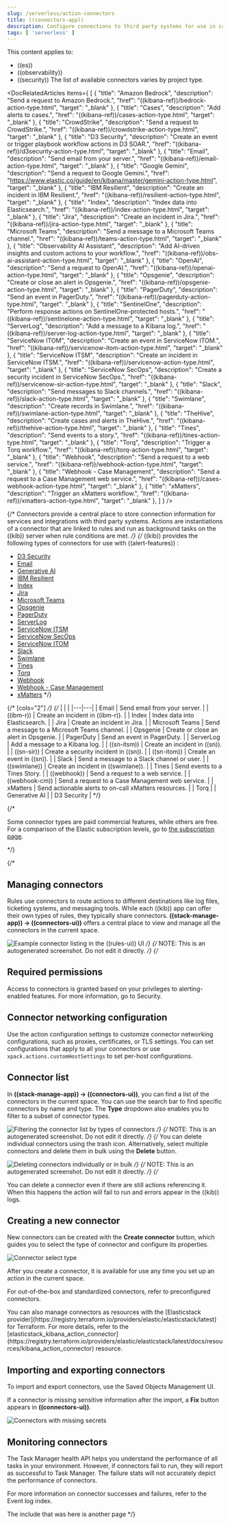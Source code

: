 ```yaml
---
slug: /serverless/action-connectors
title: ((connectors-app))
description: Configure connections to third party systems for use in cases and rules.
tags: [ 'serverless' ]
---
```


<DocBadge template="technical preview" />
This content applies to: 

- ((es))
- ((observability))
- ((security))
The list of available connectors varies by project type.

<DocRelatedArticles
  items={
    [
      {
        "title": "Amazon Bedrock",
        "description": "Send a request to Amazon Bedrock.",
        "href": "((kibana-ref))/bedrock-action-type.html",
        "target": "_blank"
      },
      {
        "title": "Cases",
        "description": "Add alerts to cases.",
        "href": "((kibana-ref))/cases-action-type.html",
        "target": "_blank"
      },
      {
        "title": "CrowdStrike",
        "description": "Send a request to CrowdStrike.",
        "href": "((kibana-ref))/crowdstrike-action-type.html",
        "target": "_blank"
      },
      {
        "title": "D3 Security",
        "description": "Create an event or trigger playbook workflow actions in D3 SOAR.",
        "href": "((kibana-ref))/d3security-action-type.html",
        "target": "_blank"
      },
      {
        "title": "Email",
        "description": "Send email from your server.",
        "href": "((kibana-ref))/email-action-type.html",
        "target": "_blank"
      },
      {
        "title": "Google Gemini",
        "description": "Send a request to Google Gemini.",
        "href": "https://www.elastic.co/guide/en/kibana/master/gemini-action-type.html",
        "target": "_blank"
      },
      {
        "title": "IBM Resilient",
        "description": "Create an incident in IBM Resilient.",
        "href": "((kibana-ref))/resilient-action-type.html",
        "target": "_blank"
      },
      {
        "title": "Index",
        "description": "Index data into Elasticsearch.",
        "href": "((kibana-ref))/index-action-type.html",
        "target": "_blank"
      },
      {
        "title": "Jira",
        "description": "Create an incident in Jira.",
        "href": "((kibana-ref))/jira-action-type.html",
        "target": "_blank"
      },
      {
        "title": "Microsoft Teams",
        "description": "Send a message to a Microsoft Teams channel.",
        "href": "((kibana-ref))/teams-action-type.html",
        "target": "_blank"
      },
      {
        "title": "Observability AI Assistant",
        "description": "Add AI-driven insights and custom actions to your workflow.",
        "href": "((kibana-ref))/obs-ai-assistant-action-type.html",
        "target": "_blank"
      },
      {
        "title": "OpenAI",
        "description": "Send a request to OpenAI.",
        "href": "((kibana-ref))/openai-action-type.html",
        "target": "_blank"
      },
      {
        "title": "Opsgenie",
        "description": "Create or close an alert in Opsgenie.",
        "href": "((kibana-ref))/opsgenie-action-type.html",
        "target": "_blank"
      },
      {
        "title": "PagerDuty",
        "description": "Send an event in PagerDuty.",
        "href": "((kibana-ref))/pagerduty-action-type.html",
        "target": "_blank"
      },
      {
        "title": "SentinelOne",
        "description": "Perform response actions on SentinelOne-protected hosts.",
        "href": "((kibana-ref))/sentinelone-action-type.html",
        "target": "_blank"
      },
      {
        "title": "ServerLog",
        "description": "Add a message to a Kibana log.",
        "href": "((kibana-ref))/server-log-action-type.html",
        "target": "_blank"
      },
      {
        "title": "ServiceNow ITOM",
        "description": "Create an event in ServiceNow ITOM.",
        "href": "((kibana-ref))/servicenow-itom-action-type.html",
        "target": "_blank"
        },
      {
        "title": "ServiceNow ITSM",
        "description": "Create an incident in ServiceNow ITSM.",
        "href": "((kibana-ref))/servicenow-action-type.html",
        "target": "_blank"
      },
      {
        "title": "ServiceNow SecOps",
        "description": "Create a security incident in ServiceNow SecOps.",
        "href": "((kibana-ref))/servicenow-sir-action-type.html",
        "target": "_blank"
      },
      {
        "title": "Slack",
        "description": "Send messages to Slack channels.",
        "href": "((kibana-ref))/slack-action-type.html",
        "target": "_blank"
      },
      {
        "title": "Swimlane",
        "description": "Create records in Swimlane.",
        "href": "((kibana-ref))/swimlane-action-type.html",
        "target": "_blank"
      },
      {
        "title": "TheHive",
        "description": "Create cases and alerts in TheHive.",
        "href": "((kibana-ref))/thehive-action-type.html",
        "target": "_blank"
      },
      {
        "title": "Tines",
        "description": "Send events to a story.",
        "href": "((kibana-ref))/tines-action-type.html",
        "target": "_blank"
      },
      {
        "title": "Torq",
        "description": "Trigger a Torq workflow.",
        "href": "((kibana-ref))/torq-action-type.html",
        "target": "_blank"
      },
      {
        "title": "Webhook",
        "description": "Send a request to a web service.",
        "href": "((kibana-ref))/webhook-action-type.html",
        "target": "_blank"
      },
      {
        "title": "Webhook - Case Management",
        "description": "Send a request to a Case Management web service.",
        "href": "((kibana-ref))/cases-webhook-action-type.html",
        "target": "_blank"
        },
      {
        "title": "xMatters",
        "description": "Trigger an xMatters workflow.",
        "href": "((kibana-ref))/xmatters-action-type.html",
        "target": "_blank"
      },
    ]
  }
/>

{/* Connectors provide a central place to store connection information for services and integrations with third party systems.
Actions are instantiations of a connector that are linked to rules and run as background tasks on the ((kib)) server when rule conditions are met. */}
{/* ((kib)) provides the following types of connectors for use with ((alert-features)) :

- [D3 Security](((kibana-ref))/d3security-action-type.html)
- [Email](((kibana-ref))/email-action-type.html)
- [Generative AI](((kibana-ref))/gen-ai-action-type.html)
- [IBM Resilient](((kibana-ref))/resilient-action-type.html)
- [Index](((kibana-ref))/index-action-type.html)
- [Jira](((kibana-ref))/jira-action-type.html)
- [Microsoft Teams](((kibana-ref))/teams-action-type.html)
- [Opsgenie](((kibana-ref))/opsgenie-action-type.html)
- [PagerDuty](((kibana-ref))/pagerduty-action-type.html)
- [ServerLog](((kibana-ref))/server-log-action-type.html)
- [ServiceNow ITSM](((kibana-ref))/servicenow-action-type.html)
- [ServiceNow SecOps](((kibana-ref))/servicenow-sir-action-type.html)
- [ServiceNow ITOM](((kibana-ref))/servicenow-itom-action-type.html)
- [Slack](((kibana-ref))/slack-action-type.html)
- [Swimlane](((kibana-ref))/swimlane-action-type.html)
- [Tines](((kibana-ref))/tines-action-type.html)
- [Torq](((kibana-ref))/torq-action-type.html)
- [Webhook](((kibana-ref))/webhook-action-type.html)
- [Webhook - Case Management](((kibana-ref))/cases-webhook-action-type.html)
- [xMatters](((kibana-ref))/xmatters-action-type.html) */}

{/* [cols="2"] */}
{/* |  |  |
|---|---|
| <DocLink id="enKibanaEmailActionType">Email</DocLink> | Send email from your server. |
| <DocLink id="enKibanaResilientActionType">((ibm-r))</DocLink> | Create an incident in ((ibm-r)). |
| <DocLink id="enKibanaIndexActionType">Index</DocLink> | Index data into Elasticsearch. |
| <DocLink id="enKibanaJiraActionType">Jira</DocLink> | Create an incident in Jira. |
| <DocLink id="enKibanaTeamsActionType">Microsoft Teams</DocLink> | Send a message to a Microsoft Teams channel. |
| <DocLink id="enKibanaOpsgenieActionType">Opsgenie</DocLink> | Create or close an alert in Opsgenie. |
| <DocLink id="enKibanaPagerdutyActionType">PagerDuty</DocLink> | Send an event in PagerDuty. |
| <DocLink id="enKibanaServerLogActionType">ServerLog</DocLink> | Add a message to a Kibana log. |
| <DocLink id="enKibanaServicenowActionType">((sn-itsm))</DocLink> | Create an incident in ((sn)). |
| <DocLink id="enKibanaServicenowSirActionType">((sn-sir))</DocLink> | Create a security incident in ((sn)). |
| <DocLink id="enKibanaServicenowItomActionType">((sn-itom))</DocLink> | Create an event in ((sn)). |
| <DocLink id="enKibanaSlackActionType">Slack</DocLink> | Send a message to a Slack channel or user. |
| <DocLink id="enKibanaSwimlaneActionType">((swimlane))</DocLink> | Create an incident in ((swimlane)). |
| <DocLink id="enKibanaTinesActionType">Tines</DocLink> | Send events to a Tines Story. |
| <DocLink id="enKibanaWebhookActionType">((webhook))</DocLink> | Send a request to a web service. |
| <DocLink id="enKibanaCasesWebhookActionType">((webhook-cm))</DocLink> | Send a request to a Case Management web service. |
| <DocLink id="enKibanaXmattersActionType">xMatters</DocLink> | Send actionable alerts to on-call xMatters resources. |
| <DocLink id="enKibanaTorqActionType">Torq</DocLink> |
| <DocLink id="enKibanaGenAiActionType">Generative AI</DocLink> |
| <DocLink id="enKibanaD3securityActionType">D3 Security</DocLink> | */}

{/* <DocCallOut title="Note">

Some connector types are paid commercial features, while others are free.
For a comparison of the Elastic subscription levels, go to
[the subscription page](((subscriptions))).

</DocCallOut> */}

{/*
## Managing connectors

Rules use connectors to route actions to different destinations like log files, ticketing systems, and messaging tools. While each ((kib)) app can offer their own types of rules, they typically share connectors. **((stack-manage-app)) → ((connectors-ui))** offers a central place to view and manage all the connectors in the current space.

![Example connector listing in the ((rules-ui)) UI](../images/action-types/management-connectors-connector-listing.png) */}
{/* NOTE: This is an autogenerated screenshot. Do not edit it directly. */}
{/*
## Required permissions

Access to connectors is granted based on your privileges to alerting-enabled
features. For more information, go to <DocLink id="enKibanaAlertingSetup" section="security">Security</DocLink>.

## Connector networking configuration

Use the <DocLink id="enKibanaAlertActionSettingsKb" section="action-settings">action configuration settings</DocLink> to customize connector networking configurations, such as proxies, certificates, or TLS settings. You can set configurations that apply to all your connectors or use `xpack.actions.customHostSettings` to set per-host configurations.

## Connector list

In **((stack-manage-app)) → ((connectors-ui))**, you can find a list of the connectors
in the current space. You can use the search bar to find specific connectors by
name and type. The **Type** dropdown also enables you to filter to a subset of
connector types.

![Filtering the connector list by types of connectors](../images/action-types/management-connectors-connector-filter-by-type.png) */}
{/* NOTE: This is an autogenerated screenshot. Do not edit it directly. */}
{/*
You can delete individual connectors using the trash icon. Alternatively, select
multiple connectors and delete them in bulk using the **Delete** button.

![Deleting connectors individually or in bulk](../images/action-types/management-connectors-connector-delete.png) */}
{/* NOTE: This is an autogenerated screenshot. Do not edit it directly. */}
{/*
<DocCallOut title="Note">

You can delete a connector even if there are still actions referencing it.
When this happens the action will fail to run and errors appear in the ((kib)) logs.

</DocCallOut>

## Creating a new connector

New connectors can be created with the **Create connector** button, which guides
you to select the type of connector and configure its properties.

![Connector select type](../images/action-types/management-connectors-connector-select-type.png)

After you create a connector, it is available for use any time you set up an
action in the current space.

For out-of-the-box and standardized connectors, refer to
<DocLink id="enKibanaPreConfiguredConnectors">preconfigured connectors</DocLink>.

<DocCallOut title="Tip">
You can also manage connectors as resources with the [Elasticstack provider](https://registry.terraform.io/providers/elastic/elasticstack/latest) for Terraform.
For more details, refer to the [elasticstack_kibana_action_connector](https://registry.terraform.io/providers/elastic/elasticstack/latest/docs/resources/kibana_action_connector) resource.
</DocCallOut>

## Importing and exporting connectors

To import and export connectors, use the
<DocLink id="enKibanaManagingSavedObjects">Saved Objects Management UI</DocLink>.

<DocImage size="l" url="../images/action-types/management-connectors-connectors-import-banner.png" alt="Connectors import banner" />

If a connector is missing sensitive information after the import, a **Fix**
button appears in **((connectors-ui))**.

![Connectors with missing secrets](../images/action-types/management-connectors-connectors-with-missing-secrets.png)

## Monitoring connectors

The <DocLink id="enKibanaTaskManagerHealthMonitoring">Task Manager health API</DocLink> helps you understand the performance of all tasks in your environment.
However, if connectors fail to run, they will report as successful to Task Manager. The failure stats will not
accurately depict the performance of connectors.

For more information on connector successes and failures, refer to the <DocLink id="enKibanaEventLogIndex">Event log index</DocLink>.

The include that was here is another page */}
